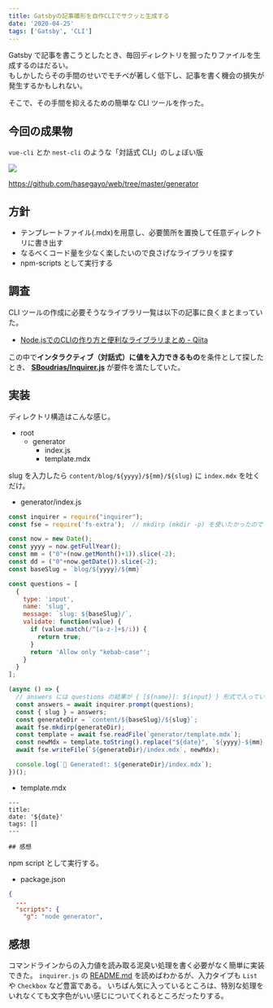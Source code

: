 ```yaml
---
title: Gatsbyの記事雛形を自作CLIでサクッと生成する
date: '2020-04-25'
tags: ['Gatsby', 'CLI']
---
```


Gatsby で記事を書こうとしたとき、毎回ディレクトリを掘ったりファイルを生成するのはだるい。  
もしかしたらその手間のせいでモチベが著しく低下し、記事を書く機会の損失が発生するかもしれない。

そこで、その手間を抑えるための簡単な CLI ツールを作った。

## 今回の成果物

`vue-cli` とか `nest-cli` のような「対話式 CLI」のしょぼい版 

![](c5617167.png)

https://github.com/hasegayo/web/tree/master/generator

## 方針
- テンプレートファイル(.mdx)を用意し、必要箇所を置換して任意ディレクトリに書き出す
- なるべくコード量を少なく楽したいので良さげなライブラリを探す
- npm-scripts として実行する

## 調査
CLI ツールの作成に必要そうなライブラリ一覧は以下の記事に良くまとまっていた。
- [Node.jsでのCLIの作り方と便利なライブラリまとめ - Qiita](https://qiita.com/toshi-toma/items/ea76b8894e7771d47e10#minimist)

この中で**インタラクティブ（対話式）に値を入力できるもの**を条件として探したとき、 **[SBoudrias/Inquirer.js](https://github.com/SBoudrias/Inquirer.js/)** が要件を満たしていた。

## 実装
ディレクトリ構造はこんな感じ。
- root
  - generator
    - index.js
    - template.mdx

slug を入力したら `content/blog/${yyyy}/${mm}/${slug}` に `index.mdx` を吐くだけ。
- generator/index.js
```js
const inquirer = require("inquirer");
const fse = require('fs-extra');  // mkdirp (mkdir -p) を使いたかったので

const now = new Date();
const yyyy = now.getFullYear();
const mm = ("0"+(now.getMonth()+1)).slice(-2);
const dd = ("0"+now.getDate()).slice(-2);
const baseSlug = `blog/${yyyy}/${mm}`

const questions = [
  {
    type: 'input',
    name: 'slug',
    message: `slug: ${baseSlug}/`,
    validate: function(value) {
      if (value.match(/^[a-z-]+$/i)) {
        return true;
      }
      return 'Allow only "kebab-case"';
    }
  }
];

(async () => {
  // answers には questions の結果が { [${name}]: ${input} } 形式で入っている
  const answers = await inquirer.prompt(questions);
  const { slug } = answers;
  const generateDir = `content/${baseSlug}/${slug}`;
  await fse.mkdirp(generateDir);
  const template = await fse.readFile(`generator/template.mdx`);
  const newMdx = template.toString().replace("${date}", `${yyyy}-${mm}-${dd}`);
  await fse.writeFile(`${generateDir}/index.mdx`, newMdx);

  console.log(`📙 Generated!: ${generateDir}/index.mdx`);
})();
```

- template.mdx
```mdx
---
title:
date: '${date}'
tags: []
---

## 感想
```

npm script として実行する。
- package.json
```json
{
  ...
  "scripts": {
    "g": "node generator",
```

## 感想
コマンドラインからの入力値を読み取る泥臭い処理を書く必要がなく簡単に実装できた。
`inquirer.js` の [README.md](https://github.com/SBoudrias/Inquirer.js/#prompt-types) を読めばわかるが、入力タイプも `List` や `Checkbox` など豊富である。
いちばん気に入っているところは、特別な処理をいれなくても文字色がいい感じについてくれるところだったりする。
